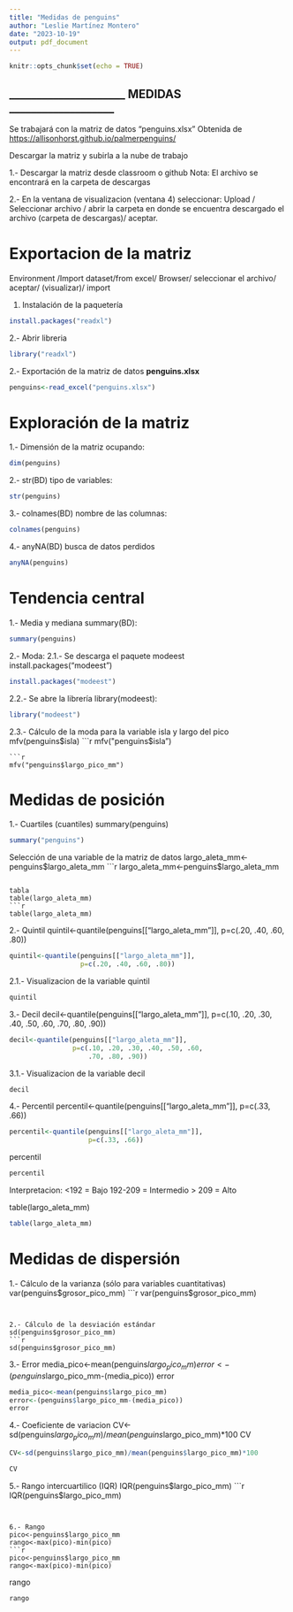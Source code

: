 ```yaml
---
title: "Medidas de penguins"
author: "Leslie Martínez Montero"
date: "2023-10-19"
output: pdf_document
---
```


```r
knitr::opts_chunk$set(echo = TRUE)
```


## _____________________ MEDIDAS ___________________

Se trabajará con la matriz de datos "penguins.xlsx"
Obtenida de <https://allisonhorst.github.io/palmerpenguins/>


Descargar la matriz y subirla a la nube de trabajo


1.- Descargar la matriz desde classroom o github 
Nota: El archivo se encontrará en la carpeta de descargas

2.- En la ventana de visualizacion (ventana 4) seleccionar:
Upload / Seleccionar archivo / abrir la carpeta en donde se
encuentra descargado el archivo (carpeta de descargas)/ aceptar.



# Exportacion de la matriz
 Environment /Import dataset/from excel/ Browser/ seleccionar el 
 archivo/ aceptar/ (visualizar)/ import




1. Instalación de la paquetería 

```r
install.packages("readxl")
```

2.- Abrir libreria 
```r
library("readxl")
```

2.- Exportación de la matriz de datos **penguins.xlsx**

```r
penguins<-read_excel("penguins.xlsx")
```
# Exploración de la matriz

1.- Dimensión de la matriz ocupando:
```r
dim(penguins) 
```
2.- str(BD) tipo de variables:
```r
str(penguins)
```

3.- colnames(BD) nombre de las columnas:
```r
colnames(penguins)
```

4.- anyNA(BD) busca de datos perdidos 
```r
anyNA(penguins)
```
# Tendencia central

1.- Media y mediana
summary(BD):
```r
summary(penguins)
```
2.- Moda:
2.1.- Se descarga el paquete modeest 
install.packages("modeest")
```r
install.packages("modeest")

```

2.2.- Se abre la librería
library(modeest):
```r
library("modeest")

```

2.3.- Cálculo de la moda para la variable isla y largo del pico
mfv(penguins$isla) 
```r
mfv("penguins$isla") 

```
```r
mfv("penguins$largo_pico_mm") 

```

# Medidas de posición 

1.- Cuartiles (cuantiles)
summary(penguins)

```r
summary("penguins")

```

Selección de una variable de la matriz de datos
largo_aleta_mm<-penguins$largo_aleta_mm
```r
largo_aleta_mm<-penguins$largo_aleta_mm
```

tabla
table(largo_aleta_mm)
```r
table(largo_aleta_mm)
```


2.- Quintil
quintil<-quantile(penguins[["largo_aleta_mm"]], 
                  p=c(.20, .40, .60, .80))
```r
quintil<-quantile(penguins[["largo_aleta_mm"]], 
                  p=c(.20, .40, .60, .80))
```
                  

2.1.- Visualizacion de la variable
quintil
```r
quintil
```
3.- Decil
decil<-quantile(penguins[["largo_aleta_mm"]], 
                p=c(.10, .20, .30, .40, .50, .60,
                    .70, .80, .90))
```r
decil<-quantile(penguins[["largo_aleta_mm"]], 
                p=c(.10, .20, .30, .40, .50, .60,
                    .70, .80, .90))
```

3.1.- Visualizacion de la variable
decil
```r
decil
```
4.- Percentil
percentil<-quantile(penguins[["largo_aleta_mm"]], 
                    p=c(.33, .66))
```r
percentil<-quantile(penguins[["largo_aleta_mm"]], 
                    p=c(.33, .66))
```

percentil
```r
percentil
```
Interpretacion:
<192 = Bajo
192-209 = Intermedio
> 209 = Alto

table(largo_aleta_mm)
```r
table(largo_aleta_mm)

```

# Medidas de dispersión 

1.- Cálculo de la varianza (sólo para variables cuantitativas)
var(penguins$grosor_pico_mm)
```r
var(penguins$grosor_pico_mm)

```


2.- Cálculo de la desviación estándar
sd(penguins$grosor_pico_mm)
```r
sd(penguins$grosor_pico_mm)

```

3.- Error
media_pico<-mean(penguins$largo_pico_mm)
error<-(penguins$largo_pico_mm-(media_pico))
error
```r
media_pico<-mean(penguins$largo_pico_mm)
error<-(penguins$largo_pico_mm-(media_pico))
error
```


4.- Coeficiente de variacion
CV<-sd(penguins$largo_pico_mm)/mean(penguins$largo_pico_mm)*100
CV
```r
CV<-sd(penguins$largo_pico_mm)/mean(penguins$largo_pico_mm)*100

```
```r
CV
```

5.- Rango intercuartilico (IQR)
IQR(penguins$largo_pico_mm)
```r
IQR(penguins$largo_pico_mm)
```


6.- Rango
pico<-penguins$largo_pico_mm
rango<-max(pico)-min(pico)
```r
pico<-penguins$largo_pico_mm
rango<-max(pico)-min(pico)
```

rango
```r
rango
```


